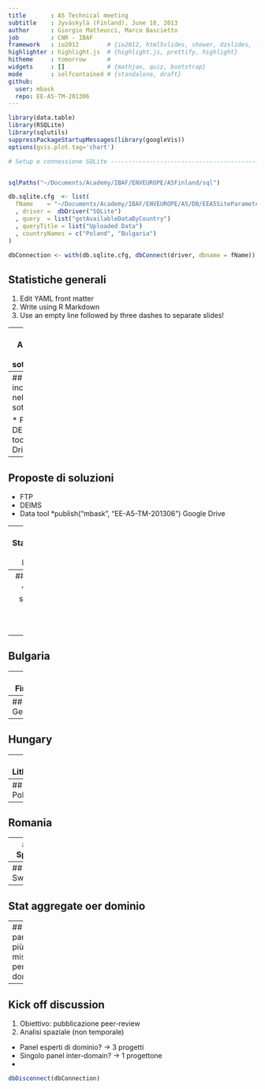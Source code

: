 ```yaml
---
title       : A5 Technical meeting
subtitle    : Jyväskylä (Finland), June 18, 2013
author      : Giorgio Matteucci, Marco Bascietto
job         : CNR - IBAF
framework   : io2012        # {io2012, html5slides, shower, dzslides, ...}
highlighter : highlight.js  # {highlight.js, prettify, highlight}
hitheme     : tomorrow      # 
widgets     : []            # {mathjax, quiz, bootstrap}
mode        : selfcontained # {standalone, draft}
github:
  user: mbask
  repo: EE-A5-TM-201306
---
```

```r
library(data.table)
library(RSQLite)
library(sqlutils)
suppressPackageStartupMessages(library(googleVis))
options(gvis.plot.tag='chart')
```


```r
# Setup e connessione SQLite -----------------------------------------------


sqlPaths("~/Documents/Academy/IBAF/ENVEUROPE/A5Finland/sql")

db.sqlite.cfg  <- list(
  fName    = "~/Documents/Academy/IBAF/ENVEUROPE/A5/DB/EEA5SiteParameters.db"
  , driver =  dbDriver("SQLite")
  , query  = list("getAvailableDataByCountry")
  , queryTitle = list("Uploaded Data")
  , countryNames = c("Poland", "Bulgaria")
)

dbConnection <- with(db.sqlite.cfg, dbConnect(driver, dbname = fName))

```

## Statistiche generali

1. Edit YAML front matter
2. Write using R Markdown
3. Use an empty line followed by three dashes to separate slides!

---
## Andamento della sottomissione



---
## Problemi incontrati nella sottomissione

* FTP
* DEIMS
* Data tool
* Google Drive



---
## Proposte di soluzioni

* FTP
* DEIMS
* Data tool
*publish("mbask", "EE-A5-TM-201306")
 Google Drive



---
## Statistiche per Nazione

```r
countryRawData_l <- lapply(
  db.sqlite.cfg$countryNames
  , function(cName) execQuery(db.sqlite.cfg$query[1], connection = dbConnection, countryName = cName)
  )

# Convert Lat and Long coordinates in Lat:Long
countryRawData_l <- lapply(
  countryRawData_l
  , function(country_df) within(country_df, {latLong <- paste(siteLat, siteLong, sep = ":")})
  )

countryRawData_l[[1]] <- data.table(
  countryRawData_l[[1]]
  , key = c("siteLTERCode", "siteName", "domainName")
  )

plot(
  gvisMap(
    unique(countryRawData_l[[1]])
    , locationvar = "latLong"
    #, tipvar      = "tip"
    , options     = list(
      mapType     = 'satellite'
      , useMapTypeControl = TRUE
      , width = 600
      , height = 400
      )
    , chartid = "A5Plot"
    )
  )

```

---
## Austria

* Mappa siti
* Stat per singolo sito


---
## Bulgaria








---
## Finland



---
## Germany



---
## Hungary



---
## Lithuania



---
## Poland



---
## Romania



---
## Spain



---
## Sweden




---
## Stat aggregate oer dominio



---
## I parametri più misurati per dominio


---
## Kick off discussion

1. Obiettivo: pubblicazione peer-review
2. Analisi spaziale (non temporale)

* Panel esperti di dominio? -> 3 progetti
* Singolo panel inter-domain? -> 1 progettone
* 

```r
dbDisconnect(dbConnection)
```